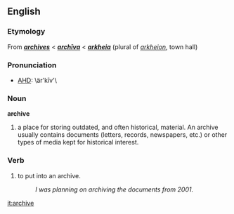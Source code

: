 ==English==
===Etymology===
From {{F.}} '''''[[archives]]''''' < {{L.}} '''''[[archīva]]''''' < {{Gr.}} '''''[[arkheia]]''''' (plural of ''[[arkheion]]'', town hall)

===Pronunciation===
*[[AHD]]: \är'kīv'\

===Noun===
'''archive'''

#a place for storing outdated, and often historical, material.  An archive usually contains documents (letters, records, newspapers, etc.) or other types of media kept for historical interest.

===Verb===
#to put into an archive.
#:''I was planning on archiving the documents from 2001.''

[[it:archive]]